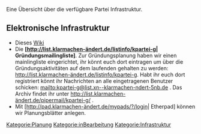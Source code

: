 Eine Übersicht über die verfügbare Partei Infrastruktur.

== Elektronische Infrastruktur ==

* Dieses [[Hauptseite| Wiki]]
* Die '''[http://list.klarmachen-ändert.de/listinfo/kpartei-g| Gründungsmailingliste]'''. Zur Gründungsplanung haben wir einen mainlingliste eingerichtet, ihr könnt euch dort eintragen um über die Gründungsaktivitäten auf dem laufenden gehalten zu werden: http://list.klarmachen-ändert.de/listinfo/kpartei-g. Habt ihr euch dort registriert könnt ihr Nachrichten an alle eingetragenen Benutzer schicken: mailto:kpartei-g@list.xn--klarmachen-ndert-5nb.de . Das Archiv findet ihr unter http://list.klarmachen-ändert.de/pipermail/kpartei-g/ .
* Mit [http://pad.klarmachen-ändert.de/mypads/?/login| Etherpad] können wir Planungsblätter anlegen.


[[Kategorie:Planung]]
[[Kategorie:inBearbeitung]]
[[Kategorie:Infrastruktur]]